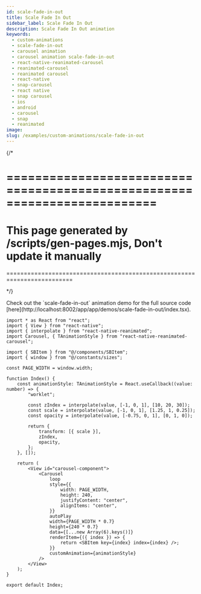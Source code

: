```yaml
---
id: scale-fade-in-out
title: Scale Fade In Out
sidebar_label: Scale Fade In Out
description: Scale Fade In Out animation
keywords:
  - custom-animations
  - scale-fade-in-out
  - carousel animation
  - carousel animation scale-fade-in-out
  - react-native-reanimated-carousel
  - reanimated-carousel
  - reanimated carousel
  - react-native
  - snap-carousel
  - react native
  - snap carousel
  - ios
  - android
  - carousel
  - snap
  - reanimated
image:
slug: /examples/custom-animations/scale-fade-in-out
---
```


{/* 

=========================================================================
=========================================================================
This page generated by /scripts/gen-pages.mjs, Don't update it manually 
=========================================================================
=========================================================================

*/}


<Callout emoji="👾">
  Check out the `scale-fade-in-out` animation demo for the full source code [here](http://localhost:8002/app/app/demos/scale-fade-in-out/index.tsx).
</Callout>


<Page pagePath='/demos/custom-animations/scale-fade-in-out' />

```tsx copy
import * as React from "react";
import { View } from "react-native";
import { interpolate } from "react-native-reanimated";
import Carousel, { TAnimationStyle } from "react-native-reanimated-carousel";

import { SBItem } from "@/components/SBItem";
import { window } from "@/constants/sizes";

const PAGE_WIDTH = window.width;

function Index() {
	const animationStyle: TAnimationStyle = React.useCallback((value: number) => {
		"worklet";

		const zIndex = interpolate(value, [-1, 0, 1], [10, 20, 30]);
		const scale = interpolate(value, [-1, 0, 1], [1.25, 1, 0.25]);
		const opacity = interpolate(value, [-0.75, 0, 1], [0, 1, 0]);

		return {
			transform: [{ scale }],
			zIndex,
			opacity,
		};
	}, []);

	return (
		<View id="carousel-component">
			<Carousel
				loop
				style={{
					width: PAGE_WIDTH,
					height: 240,
					justifyContent: "center",
					alignItems: "center",
				}}
				autoPlay
				width={PAGE_WIDTH * 0.7}
				height={240 * 0.7}
				data={[...new Array(6).keys()]}
				renderItem={({ index }) => {
					return <SBItem key={index} index={index} />;
				}}
				customAnimation={animationStyle}
			/>
		</View>
	);
}

export default Index;

```